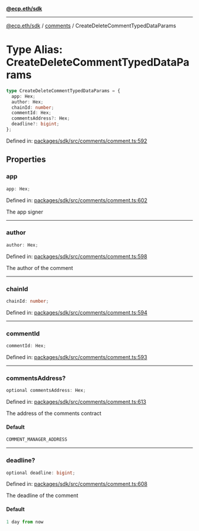 [**@ecp.eth/sdk**](../../index.mdx)

***

[@ecp.eth/sdk](/sdk-reference/index.mdx) / [comments](/sdk-reference/comments/index.mdx) / CreateDeleteCommentTypedDataParams

# Type Alias: CreateDeleteCommentTypedDataParams

```ts
type CreateDeleteCommentTypedDataParams = {
  app: Hex;
  author: Hex;
  chainId: number;
  commentId: Hex;
  commentsAddress?: Hex;
  deadline?: bigint;
};
```

Defined in: [packages/sdk/src/comments/comment.ts:592](https://github.com/ecp-eth/comments-monorepo/blob/main/packages/sdk/src/comments/comment.ts#L592)

## Properties

### app

```ts
app: Hex;
```

Defined in: [packages/sdk/src/comments/comment.ts:602](https://github.com/ecp-eth/comments-monorepo/blob/main/packages/sdk/src/comments/comment.ts#L602)

The app signer

***

### author

```ts
author: Hex;
```

Defined in: [packages/sdk/src/comments/comment.ts:598](https://github.com/ecp-eth/comments-monorepo/blob/main/packages/sdk/src/comments/comment.ts#L598)

The author of the comment

***

### chainId

```ts
chainId: number;
```

Defined in: [packages/sdk/src/comments/comment.ts:594](https://github.com/ecp-eth/comments-monorepo/blob/main/packages/sdk/src/comments/comment.ts#L594)

***

### commentId

```ts
commentId: Hex;
```

Defined in: [packages/sdk/src/comments/comment.ts:593](https://github.com/ecp-eth/comments-monorepo/blob/main/packages/sdk/src/comments/comment.ts#L593)

***

### commentsAddress?

```ts
optional commentsAddress: Hex;
```

Defined in: [packages/sdk/src/comments/comment.ts:613](https://github.com/ecp-eth/comments-monorepo/blob/main/packages/sdk/src/comments/comment.ts#L613)

The address of the comments contract

#### Default

```ts
COMMENT_MANAGER_ADDRESS
```

***

### deadline?

```ts
optional deadline: bigint;
```

Defined in: [packages/sdk/src/comments/comment.ts:608](https://github.com/ecp-eth/comments-monorepo/blob/main/packages/sdk/src/comments/comment.ts#L608)

The deadline of the comment

#### Default

```ts
1 day from now
```

